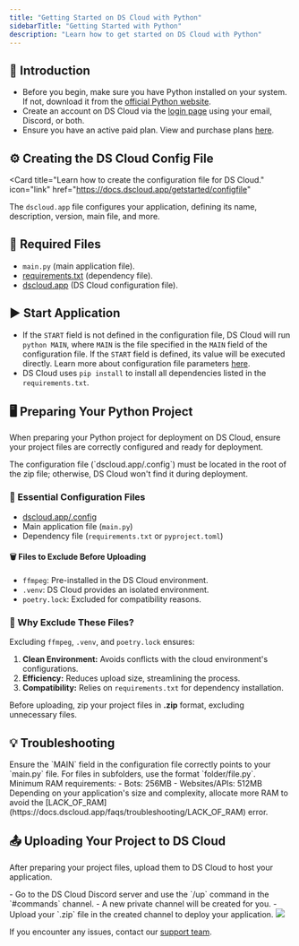 ```yaml
---
title: "Getting Started on DS Cloud with Python"
sidebarTitle: "Getting Started with Python"
description: "Learn how to get started on DS Cloud with Python"
---
```


## 🚀 Introduction

- Before you begin, make sure you have Python installed on your system. If not, download it from the [official Python website](https://www.python.org/).
- Create an account on DS Cloud via the [login page](https://dscloud.pt/login) using your email, Discord, or both.
- Ensure you have an active paid plan. View and purchase plans [here](https://dscloud.pt/plans).

## ⚙️ Creating the DS Cloud Config File

<Card
title="Learn how to create the configuration file for DS Cloud."
icon="link"
href="https://docs.dscloud.app/getstarted/configfile"
>
  The `dscloud.app` file configures your application, defining its name, description, version, main file, and more.
</Card>

## 📄 Required Files

- `main.py` (main application file).
- [requirements.txt](./how-to-create-your-requirements) (dependency file).
- [dscloud.app](/getstarted/configfile) (DS Cloud configuration file).

## ▶️ Start Application

- If the `START` field is not defined in the configuration file, DS Cloud will run `python MAIN`, where `MAIN` is the file specified in the `MAIN` field of the configuration file. If the `START` field is defined, its value will be executed directly. Learn more about configuration file parameters [here](https://docs.dscloud.app/getstarted/configfile#configuration-parameters).
- DS Cloud uses `pip install` to install all dependencies listed in the `requirements.txt`.

## 🖥️ Preparing Your Python Project

When preparing your Python project for deployment on DS Cloud, ensure your project files are correctly configured and ready for deployment.

<Warning>
  The configuration file (`dscloud.app/.config`) must be located in the root of the zip file; otherwise, DS Cloud won't find it during deployment.
</Warning>

### 📁 Essential Configuration Files

- [dscloud.app/.config](/getstarted/configfile)
- Main application file (`main.py`)
- Dependency file (`requirements.txt` or `pyproject.toml`)

#### 🗑️ Files to Exclude Before Uploading

- `ffmpeg`: Pre-installed in the DS Cloud environment.
- `.venv`: DS Cloud provides an isolated environment.
- `poetry.lock`: Excluded for compatibility reasons.

### 🤔 Why Exclude These Files?

Excluding `ffmpeg`, `.venv`, and `poetry.lock` ensures:

1. **Clean Environment:** Avoids conflicts with the cloud environment's configurations.
2. **Efficiency:** Reduces upload size, streamlining the process.
3. **Compatibility:** Relies on `requirements.txt` for dependency installation.

Before uploading, zip your project files in **.zip** format, excluding unnecessary files.

## 💡 Troubleshooting

<AccordionGroup>
  <Accordion
title="Invalid or Corrupted Main File"
icon="file"
iconType="solid"
>
    Ensure the `MAIN` field in the configuration file correctly points to your `main.py` file. For files in subfolders, use the format `folder/file.py`.
  </Accordion>
  <Accordion title="Insufficient Memory" icon="memory" iconType="solid">
    Minimum RAM requirements:
    - Bots: 256MB
    - Websites/APIs: 512MB
    Depending on your application's size and complexity, allocate more RAM to avoid the [LACK_OF_RAM](https://docs.dscloud.app/faqs/troubleshooting/LACK_OF_RAM) error.
  </Accordion>
</AccordionGroup>

## 📤 Uploading Your Project to DS Cloud

After preparing your project files, upload them to DS Cloud to host your application.

<Tabs>
   <Tab title="Discord Upload">
    - Go to the DS Cloud Discord server and use the `/up` command in the `#commands` channel.
    - A new private channel will be created for you.
    - Upload your `.zip` file in the created channel to deploy your application.
    <Frame>
      <img src="/images/discord-upload.gif" style={{ borderRadius: "0.2rem" }} />
    </Frame>
  </Tab>
</Tabs>

If you encounter any issues, contact our [support team](/company/support).
